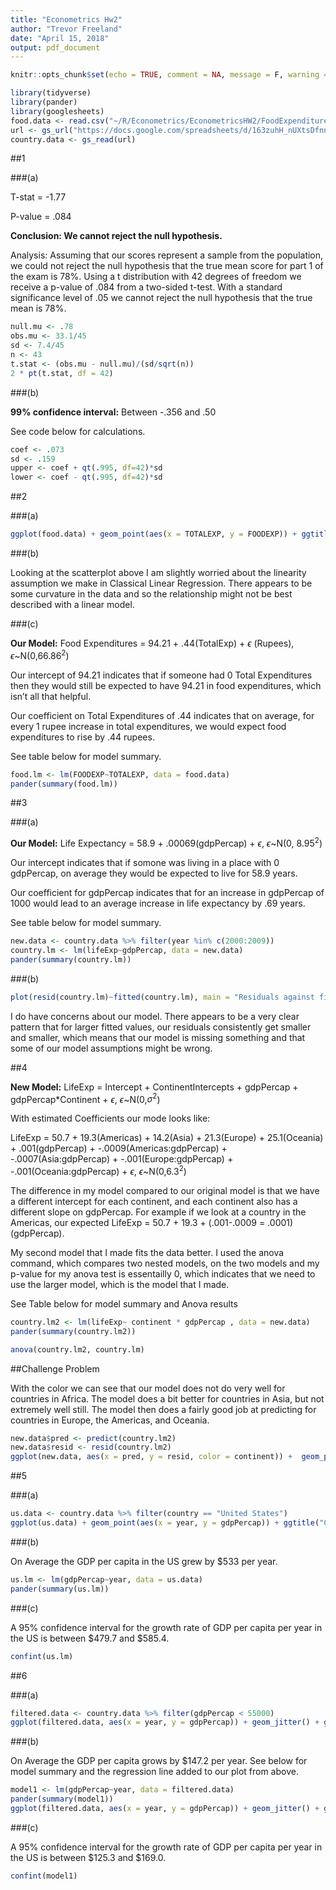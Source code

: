 ```yaml
---
title: "Econometrics Hw2"
author: "Trevor Freeland"
date: "April 15, 2018"
output: pdf_document
---
```


```r
knitr::opts_chunk$set(echo = TRUE, comment = NA, message = F, warning = F)
```

```r
library(tidyverse)
library(pander)
library(googlesheets)
food.data <- read.csv("~/R/Econometrics/EconometricsHW2/FoodExpenditures.csv")
url <- gs_url("https://docs.google.com/spreadsheets/d/163zuhH_nUXtsDfnnrzuDxJOj4D3Ago1ldEA960JZPmE/")
country.data <- gs_read(url)
```

##1

###(a)

T-stat = -1.77

P-value = .084

**Conclusion: We cannot reject the null hypothesis.** 

Analysis: Assuming that our scores represent a sample from the population, we could not reject the null hypothesis that the true mean score for part 1 of the exam is 78%. Using a t distribution with 42 degrees of freedom we receive a p-value of .084 from a two-sided t-test. With a standard significance level of .05 we cannot reject the null hypothesis that the true mean is 78%.

```r
null.mu <- .78
obs.mu <- 33.1/45
sd <- 7.4/45
n <- 43
t.stat <- (obs.mu - null.mu)/(sd/sqrt(n))
2 * pt(t.stat, df = 42)
```

###(b)

**99% confidence interval:** Between -.356 and .50

See code below for calculations.

```r
coef <- .073
sd <- .159
upper <- coef + qt(.995, df=42)*sd
lower <- coef - qt(.995, df=42)*sd
```

##2

###(a)

```r
ggplot(food.data) + geom_point(aes(x = TOTALEXP, y = FOODEXP)) + ggtitle("Total Expenditures vs Food Expenditures") +  ylab("Food Expenditures") +  xlab("Total Expenditures")
```

###(b)

Looking at the scatterplot above I am slightly worried about the linearity assumption we make in Classical Linear Regression. There appears to be some curvature in the data and so the relationship might not be best described with a linear model. 

###(c)

**Our Model:** Food Expenditures = 94.21 + .44(TotalExp) + $\epsilon$ (Rupees), $\epsilon$~N(0,$66.86^2$)

Our intercept of 94.21 indicates that if someone had 0 Total Expenditures then they would still be expected to have 94.21 in food expenditures, which isn't all that helpful.

Our coefficient on Total Expenditures of .44 indicates that on average, for every 1 rupee increase in total expenditures, we would expect food expenditures to rise by .44 rupees.

See table below for model summary.

```r
food.lm <- lm(FOODEXP~TOTALEXP, data = food.data)
pander(summary(food.lm))
```

##3

###(a)

**Our Model:** Life Expectancy = 58.9 + .00069(gdpPercap) + $\epsilon$, $\epsilon$~N(0, $8.95^2$)

Our intercept indicates that if somone was living in a place with 0 gdpPercap, on average they would be expected to live for 58.9 years. 

Our coefficient for gdpPercap indicates that for an increase in gdpPercap of 1000 would lead to an average increase in life expectancy by .69 years.

See table below for model summary.

```r
new.data <- country.data %>% filter(year %in% c(2000:2009))
country.lm <- lm(lifeExp~gdpPercap, data = new.data)
pander(summary(country.lm))
```

###(b)

```r
plot(resid(country.lm)~fitted(country.lm), main = "Residuals against fitted Values", ylab="Residuals", xlab="Fitted Values")
```

I do have concerns about our model. There appears to be a very clear pattern that for larger fitted values, our residuals consistently get smaller and smaller, which means that our model is missing something and that some of our model assumptions might be wrong. 

##4

**New Model:** LifeExp = Intercept + ContinentIntercepts + gdpPercap + gdpPercap*Continent + $\epsilon$, $\epsilon$~N(0,$\sigma^2$)

With estimated Coefficients our mode looks like:

LifeExp = 50.7 + 19.3(Americas) + 14.2(Asia) + 21.3(Europe) + 25.1(Oceania) + .001(gdpPercap) + -.0009(Americas:gdpPercap) + -.0007(Asia:gdpPercap) + -.001(Europe:gdpPercap) + -.001(Oceania:gdpPercap) + $\epsilon$, $\epsilon$~N(0,$6.3^2$)

The difference in my model compared to our original model is that we have a different intercept for each continent, and each continent also has a different slope on gdpPercap. For example if we look at a country in the Americas, our expected LifeExp = 50.7 + 19.3 + (.001-.0009 = .0001)(gdpPercap). 

My second model that I made fits the data better. I used the anova command, which compares two nested models, on the two models and my p-value for my anova test is essentailly 0, which indicates that we need to use the larger model, which is the model that I made. 


See Table below for model summary and Anova results

```r
country.lm2 <- lm(lifeExp~ continent * gdpPercap , data = new.data)
pander(summary(country.lm2))
```

```r
anova(country.lm2, country.lm)
```

##Challenge Problem

With the color we can see that our model does not do very well for countries in Africa. The model does a bit better for countries in Asia, but not extremely well still. The model then does a fairly good job at predicting for countries in Europe, the Americas, and Oceania. 

```r
new.data$pred <- predict(country.lm2)
new.data$resid <- resid(country.lm2)
ggplot(new.data, aes(x = pred, y = resid, color = continent)) +  geom_point() + geom_abline(slope = 0, intercept = 0)
```

##5

###(a)

```r
us.data <- country.data %>% filter(country == "United States")
ggplot(us.data) + geom_point(aes(x = year, y = gdpPercap)) + ggtitle("Changes in US GDP per capita over time") + ylab("GDP Per Capita") + xlab("Year")
```

###(b)

On Average the GDP per capita in the US grew by \$533 per year. 

```r
us.lm <- lm(gdpPercap~year, data = us.data)
pander(summary(us.lm))
```

###(c)

A 95% confidence interval for the growth rate of GDP per capita per year in the US is between \$479.7 and \$585.4.

```r
confint(us.lm)
```

##6

###(a)

```r
filtered.data <- country.data %>% filter(gdpPercap < 55000)
ggplot(filtered.data, aes(x = year, y = gdpPercap)) + geom_jitter() + ggtitle("Changes in GDP per capita over time") + ylab("GDP Per Capita") + xlab("Year")
```

###(b)

On Average the GDP per capita grows by \$147.2 per year. See below for model summary and the regression line added to our plot from above. 

```r
model1 <- lm(gdpPercap~year, data = filtered.data)
pander(summary(model1))
ggplot(filtered.data, aes(x = year, y = gdpPercap)) + geom_jitter() + geom_smooth(method = )+ ggtitle("Changes in GDP per capita over time") + ylab("GDP Per Capita") + xlab("Year")
```

###(c)

A 95% confidence interval for the growth rate of GDP per capita per year in the US is between \$125.3 and \$169.0.

```r
confint(model1)
```
